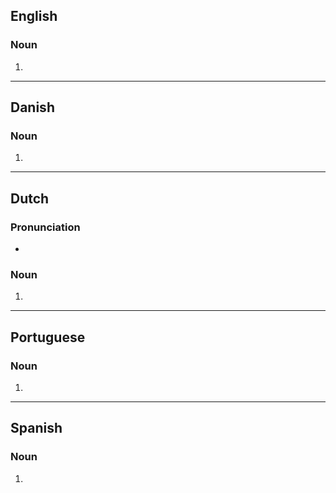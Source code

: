 {{also|Websites|web-sites|web sites|Web sites}}
==English==

===Noun===
{{head|en|noun form}}

# {{plural of|en|website}}

----

==Danish==

===Noun===
{{head|da|noun form|g=n|g2=c}}

# {{indefinite plural of|da|website}}

----

==Dutch==

===Pronunciation===
* {{audio|nl|Nl-websites.ogg|Audio}}

===Noun===
{{head|nl|noun plural form}}

# {{nl-noun form of|pl|website}}

----

==Portuguese==

===Noun===
{{head|pt|noun plural form}}

# {{plural of|pt|website}}

----

==Spanish==

===Noun===
{{head|es|noun form|g=m-p}}

# {{plural of|es|website}}